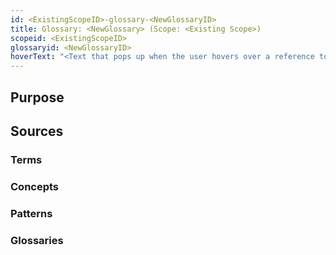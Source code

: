 ```yaml
---
id: <ExistingScopeID>-glossary-<NewGlossaryID>
title: Glossary: <NewGlossary> (Scope: <Existing Scope>)
scopeid: <ExistingScopeID>
glossaryid: <NewGlossaryID>
hoverText: "<Text that pops up when the user hovers over a reference to this glossary>"
---
```

<!--A glossary is a list of terms with (short) explanations, usually aimed to help people understand texts around a certain (set of) topic(s) in some context(s).
Please fill in the placeholders in this file as follows:
- `<ExistingScopeID>`: identifier of the scope in which the term is defined;
- `<Existing Scope>`: human readable text that identifies the scope in which this item is defined;
- `<NewGlossaryID>`: identifier by which the glossary can be identified within <ExistingScopeID>;
-->

## Purpose
<!--State the purpose(s) that this glossary aims to fulfill, in such a way that readers can easily determine whether or not it is useful for them to use it.-->

## Sources
<!--This section specifies the sources from which the glossary entries (and their descriptions) are to be collected. All terms from all sources are included in the glossary. If that is too much, then you should revert to stating individual terms, patterns or concepts (see below).-->

### Terms
<!--Specify the term-files that are to be included in this glossary. If a term is defined in a scope as well as in a term-file, then both are included in the glossary (where the scope identifier is used to distinguish between them). -->

### Concepts
<!--Specify the concept-files that are to serve as a source for this glossary. If a term is defined in a scope, or as a term, or in a pattern as well as in a concept-file, the latter takes precedence.-->

### Patterns
<!--Specify the pattern-files that are to serve as a source for this glossary. If a term is defined in a scope or as a term as well as in a pattern-file, then both are included in the glossary (where the scope identifier is used to distinguish between them).-->

### Glossaries
<!--Specify the glossary-files all terms of which are to be included in this glossary.-->

<!--
---
## Footnotes

[//]: # This (optional) section contains any footnotes that may have been specified in the text above.

[^1]: the text for footnote [^1] goes here.

-->
